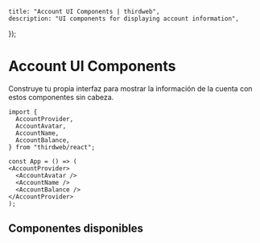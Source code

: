 
	title: "Account UI Components | thirdweb",
	description: "UI components for displaying account information",
});

# Account UI Components

Construye tu propia interfaz para mostrar la información de la cuenta con estos componentes sin cabeza.

```tsx
import {
  AccountProvider,
  AccountAvatar,
  AccountName,
  AccountBalance,
} from "thirdweb/react";

const App = () => (
<AccountProvider>
  <AccountAvatar />
  <AccountName />
  <AccountBalance />
</AccountProvider>
);
```

## Componentes disponibles

<Stack>

<ArticleIconCard
	title="AccountProvider"
	icon={ReactIcon}
	href="/references/typescript/v5/AccountProvider"
	description="Componente para proporcionar el contexto de la cuenta a tu app"
/>

<ArticleIconCard
	title="AccountAvatar"
	icon={ReactIcon}
	href="/references/typescript/v5/AccountAvatar"
	description="Componente para mostrar el avatar de una cuenta"
/>

<ArticleIconCard
	title="AccountName"
	icon={ReactIcon}
	href="/references/typescript/v5/AccountName"
	description="Componente para mostrar el nombre de una cuenta"
/>

<ArticleIconCard
	title="AccountAddress"
	icon={ReactIcon}
	href="/references/typescript/v5/AccountAddress"
	description="Componente para mostrar la dirección de una cuenta"
/>

<ArticleIconCard
	title="AccountBalance"
	icon={ReactIcon}
	href="/references/typescript/v5/AccountBalance"
	description="Componente para mostrar el balance de una cuenta"
/>

<ArticleIconCard
	title="AccountBlobbie"
	icon={ReactIcon}
	href="/references/typescript/v5/AccountBlobbie"
	description="Componente para mostrar el avatar genérico de una cuenta"
/>
</Stack>

